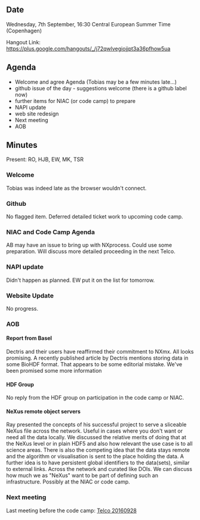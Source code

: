 ==Date==

Wednesday, 7th September, 16:30 Central European Summer Time (Copenhagen)

Hangout Link: https://plus.google.com/hangouts/_/j72qwlvegiojjpt3a36pfhow5ua

==Agenda==

* Welcome and agree Agenda (Tobias may be a few minutes late...)
* github issue of the day - suggestions welcome (there is a github label now)
* further items for NIAC (or code camp) to prepare
* NAPI update
* web site redesign
* Next meeting
* AOB

==Minutes==

Present: RO, HJB, EW, MK, TSR

===Welcome===
Tobias was indeed late as the browser wouldn't connect.

===Github===
No flagged item. Deferred detailed ticket work to upcoming code camp.

===NIAC and Code Camp Agenda===
AB may have an issue to bring up with NXprocess. Could use some preparation.
Will discuss more detailed proceeding in the next Telco.

===NAPI update===
Didn't happen as planned. EW put it on the list for tomorrow.

===Website Update===
No progress.

===AOB===
====Report from Basel====
Dectris and their users have reaffirmed their commitment to NXmx. All looks promising.
A recently published article by Dectris mentions storing data in some BioHDF format. That appears to be some editorial mistake. We've been promised some more information

====HDF Group====
No reply from the HDF group on participation in the code camp or NIAC.

====NeXus remote object servers====
Ray presented the concepts of his successful project to serve a sliceable NeXus file across the network. Useful in cases where you don't want or need all the data locally. We discussed the relative merits of doing that at the NeXus level or in plain HDF5 and also how relevant the use case is to all science areas. There is also the competing idea that the data stays remote and the algorithm or visualisation is sent to the place holding the data. 
A further idea is to have persistent global identifiers to the data(sets), similar to external links. Across the network and curated like DOIs. 
We can discuss how much we as "NeXus" want to be part of defining such an infrastructure. Possibly at the NIAC or code camp.

===Next meeting===
Last meeting before the code camp: [[Telco 20160928]]